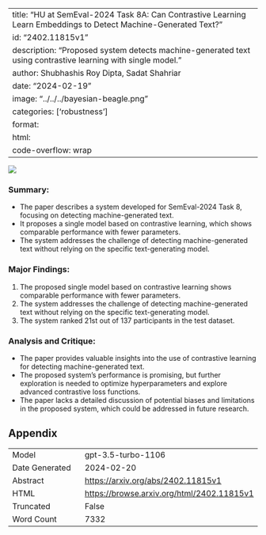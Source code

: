 
---
title: "HU at SemEval-2024 Task 8A: Can Contrastive Learning Learn Embeddings to Detect Machine-Generated Text?"
id: "2402.11815v1"
description: "Proposed system detects machine-generated text using contrastive learning with single model."
author: Shubhashis Roy Dipta, Sadat Shahriar
date: "2024-02-19"
image: "../../../bayesian-beagle.png"
categories: ['robustness']
format:
  html:
    code-overflow: wrap
---

![](../../../bayesian-beagle.png)

### **Summary:**
- The paper describes a system developed for SemEval-2024 Task 8, focusing on detecting machine-generated text.
- It proposes a single model based on contrastive learning, which shows comparable performance with fewer parameters.
- The system addresses the challenge of detecting machine-generated text without relying on the specific text-generating model.

### Major Findings:
1. The proposed single model based on contrastive learning shows comparable performance with fewer parameters.
2. The system addresses the challenge of detecting machine-generated text without relying on the specific text-generating model.
3. The system ranked 21st out of 137 participants in the test dataset.

### Analysis and Critique:
- The paper provides valuable insights into the use of contrastive learning for detecting machine-generated text.
- The proposed system's performance is promising, but further exploration is needed to optimize hyperparameters and explore advanced contrastive loss functions.
- The paper lacks a detailed discussion of potential biases and limitations in the proposed system, which could be addressed in future research.

## Appendix

|          |          |
|----------|----------|
| Model     | gpt-3.5-turbo-1106       |
| Date Generated     | 2024-02-20       |
| Abstract | [https://arxiv.org/abs/2402.11815v1](https://arxiv.org/abs/2402.11815v1)        |
| HTML     | [https://browse.arxiv.org/html/2402.11815v1](https://browse.arxiv.org/html/2402.11815v1)       |
| Truncated       | False       |
| Word Count       | 7332       |